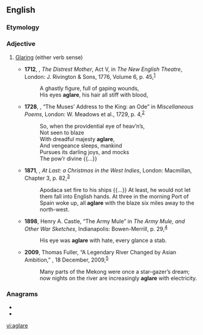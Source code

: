 ==English==

===Etymology===
{{prefix|a|glare|t1=on, in|lang=en}}

===Adjective===
{{en-adj|-}}

# {{lb|en|postpositive}} [[glare|Glar]]ing (either verb sense)
#* '''1712''', {{w|Ambrose Philips}}, ''The Distrest Mother'', Act V, in ''The New English Theatre'', London: J. Rivington & Sons, 1776, Volume 6, p. 45,<sup>[https://catalog.hathitrust.org/Record/001357015]</sup>
#*: A ghastly figure, full of gaping wounds,
#*: His eyes '''aglare''', his hair all stiff with blood,
#* '''1728''', {{w|James Ralph}}, “The Muses’ Address to the King: an Ode” in ''Miscellaneous Poems'', London: W. Meadows et al., 1729, p. 4,<sup>[https://catalog.hathitrust.org/Record/100613662]</sup>
#*: So, when the providential eye of heav’n’s,
#*: Not seen to blaze
#*: With dreadful majesty '''aglare''',
#*: And vengeance sleeps, mankind
#*: Pursues its darling joys, and mocks
#*: The pow’r divine {{...}}
#* '''1871''', {{w|Charles Kingsley}}, ''At Last: a Christmas in the West Indies'', London: Macmillan, Chapter 3, p. 82,<sup>[https://archive.org/details/cu31924080820933]</sup>
#*: Apodaca set fire to his ships {{...}} At least, he would not let them fall into English hands. At three in the morning Port of Spain woke up, all '''aglare''' with the blaze six miles away to the north-west.
#* '''1898''', Henry A. Castle, “The Army Mule” in ''The Army Mule, and Other War Sketches'', Indianapolis: Bowen-Merrill, p. 29,<sup>[https://archive.org/details/armymuleotherwar01cast]</sup>
#*: His eye was '''aglare''' with hate, every glance a stab.
#* '''2009''', Thomas Fuller, “A Legendary River Changed by Asian Ambition,” ''{{w|New York Times}}'', 18 December, 2009,<sup>[http://query.nytimes.com/gst/fullpage.html?res=9C03EFD91131F93BA25751C1A96F9C8B63&pagewanted=all]</sup>
#*: Many parts of the Mekong were once a star-gazer’s dream; now nights on the river are increasingly '''aglare''' with electricity.

===Anagrams===
* {{l|en|alegar}}
* {{l|en|laager}}

[[vi:aglare]]